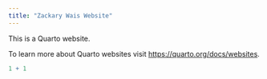 ```yaml
---
title: "Zackary Wais Website"
---
```


This is a Quarto website.

To learn more about Quarto websites visit <https://quarto.org/docs/websites>.

```r
1 + 1
```
